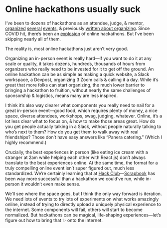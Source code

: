 # Online hackathons usually suck

I’ve been to dozens of hackathons as an attendee, judge, & mentor, [organized](https://hackhappyvalley.com/recap) [several](https://hackpenn.com/) [events](https://2019.windyhacks.com/), & previously [written about organizing](https://notebook.lachlanjc.com/2020-01-19_how_to_start_your_first_hackathon/). Since COVID hit, there’s been an [explosion](https://hackathons.hackclub.com/) of online hackathons. But I’ve been skipping nearly all of them.

The reality is, most online hackathons just aren’t very good.

Organizing an in-person event is really hard—if you want to do it at any scale or quality, it takes dozens, hundreds, thousands of hours from organizers who really need to be invested for it to get off the ground. An online hackathon can be as simple as making a quick website, a Slack workspace, a Devpost, organizing 3 Zoom calls & calling it a day. While it’s great that more folks can start organizing, the much lower barrier to bringing a hackathon to fruition, without nearly the same challenges of sponsorship & logistics, means many are less inspired.

I think it’s also way clearer what components you really need to nail for a great in-person event—good food, which requires plenty of money, a nice space, diverse attendees, workshops, swag, judging, whatever. Online, it’s a lot less clear what to focus on, & how to make those areas great. How do you get people actually talking in a Slack, without people naturally talking to who’s next to them? How do you get them to walk away with real friendships? Those don’t have easy answers like “Panera catering.” (Which I highly recommend.)

Crucially, the best experiences in person (like eating ice cream with a stranger at 2am while helping each other with React.js) don’t always translate to the best experiences online. At the same time, the format for a truly compelling online event isn’t super figured out, much less standardized. We’re certainly learning that at [Hack Club](https://hackclub.com/)—[Scrapbook](https://scrapbook.hackclub.com/) has been way more successful than a hackathon we could’ve run, while in-person it wouldn’t even make sense.

We’ll see where the space goes, but I think the only way forward is iteration. We need lots of events to try lots of experiments on what works amazingly online, instead of trying to directly upload a uniquely physical experience to the internet. Some components will fail, others will start to become normalized. But hackathons can be magical, life-shaping experiences—let’s figure out how to bring that ✨ onto the internet.
